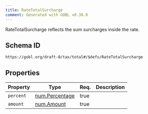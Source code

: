```yaml
---
title: RateTotalSurcharge
comment: Generated with GOBL v0.38.0
---
```


RateTotalSurcharge reflects the sum surcharges inside the rate.

## Schema ID

`https://gobl.org/draft-0/tax/total#/$defs/RateTotalSurcharge`

## Properties

| Property  | Type                                      | Req. | Description |
|-----------|-------------------------------------------|------|-------------|
| `percent` | [num.Percentage](/draft-0/num/percentage) | true |             |
| `amount`  | [num.Amount](/draft-0/num/amount)         | true |             |

